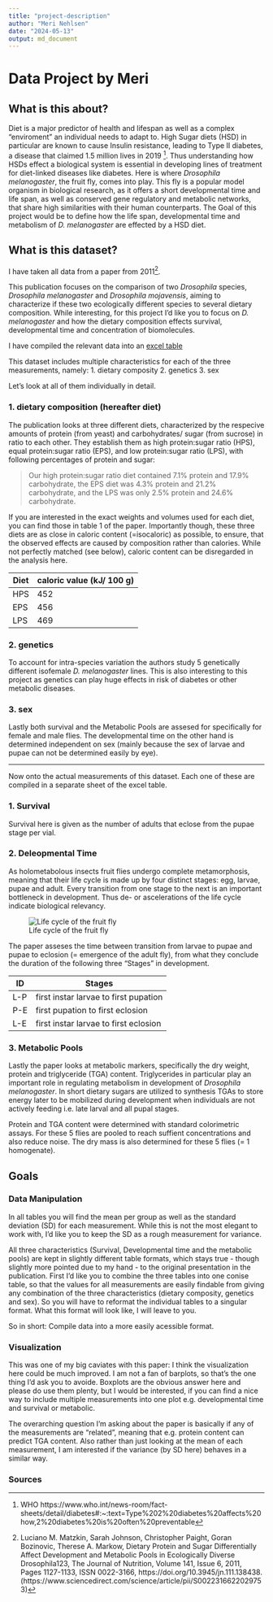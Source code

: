 ```yaml
---
title: "project-description"
author: "Meri Nehlsen"
date: "2024-05-13"
output: md_document
---
```


# Data Project by Meri

## What is this about?

Diet is a major predictor of health and lifespan as well as a complex "enviroment" an individual needs to adapt to. High Sugar diets (HSD) in particular are known to cause Insulin resistance, leading to Type II diabetes, a disease that claimed 1.5 million lives in 2019 [^1]. Thus understanding how HSDs effect a biological system is essential in developing lines of treatment for diet-linked diseases like diabetes. Here is where *Drosophila melanogaster*, the fruit fly, comes into play. This fly is a popular model organism in biological research, as it offers a short developmental time and life span, as well as conserved gene regulatory and metabolic networks, that share high similarities with their human counterparts.
The Goal of this project would be to define how the life span, developmental time and metabolism of *D. melanogaster* are effected by a HSD diet.

## What is this dataset?
I have taken all data from a paper from 2011[^2].

This publication focuses on the comparison of two *Drosophila* species, *Drosophila melanogaster* and *Drosophila mojavensis*, aiming to characterize if these two ecologically different species to several dietary composition. While interesting, for this project I'd like you to focus on *D. melanogaster* and how the dietary composition effects survival, developmental time and concentration of biomolecules.

I have compiled the relevant data into an [excel table](Projects/merinehlsen/flydata.xlsx)

This dataset includes multiple characteristics for each of the three measurements, namely:
1. dietary composity
2. genetics
3. sex

Let's look at all of them individually in detail.

### 1. dietary composition (hereafter diet)

The publication looks at three different diets, characterized by the respecive amounts of protein (from yeast) and carbohydrates/ sugar (from sucrose) in ratio to each other. They establish them as high protein:sugar ratio (HPS), equal protein:sugar ratio (EPS), and low protein:sugar ratio (LPS), with following percentages of protein and sugar: 

> Our high protein:sugar ratio diet contained 7.1% protein and 17.9% carbohydrate, the EPS diet was 4.3% protein and 21.2% carbohydrate, and the LPS was only 2.5% protein and 24.6% carbohydrate.

If you are interested in the exact weights and volumes used for each diet, you can find those in table 1 of the paper. Importantly though, these three diets are as close in caloric content (=isocaloric) as possible, to ensure, that the observed effects are caused by composition rather than calories. While not perfectly matched (see below), caloric content can be disregarded in the analysis here.

Diet | caloric value (kJ/ 100 g)
-|-
HPS | 452
EPS | 456
LPS | 469

### 2. genetics

To account for intra-species variation the authors study 5 genetically different isofemale *D. melanogaster* lines. This is also interesting to this project as genetics can play huge effects in risk of diabetes or other metabolic diseases.

### 3. sex

Lastly both survival and the Metabolic Pools are assesed for specifically for female and male flies. The developmental time on the other hand is determined independent on sex (mainly because the sex of larvae and pupae can not be determined easily by eye).

---

Now onto the actual measurements of this dataset. Each one of these are compiled in a separate sheet of the excel table.

### 1. Survival

Survival here is given as the number of adults that eclose from the pupae stage per vial.

### 2. Deleopmental Time 

As holometabolous insects fruit flies undergo complete metamorphosis, meaning that their life cycle is made up by four distinct stages: egg, larvae, pupae and adult. Every transition from one stage to the next is an important bottleneck in development. Thus de- or ascelerations of the life cycle indicate biological relevancy.

![Life cycle of the fruit fly](https://www.researchgate.net/profile/Yu-Cai-26/publication/264127592/figure/fig1/AS:601624363954206@1520449834722/The-whole-life-cycle-of-the-fruit-fly-Drosophila-is-relatively-rapid-and-takes-only.png)

The paper asseses the time between transition from larvae to pupae and pupae to eclosion (= emergence of the adult fly), from what they conclude the duration of the following three "Stages" in development.

ID | Stages
-|-
L-P | first instar larvae to first pupation
P-E | first pupation to first eclosion
L-E | first instar larvae to first eclosion

### 3. Metabolic Pools

Lastly the paper looks at metabolic markers, specifically the dry weight, protein and triglyceride (TGA) content. Triglycerides in particular play an important role in regulating metabolism in development of *Drosophila melanogaster*. In short dietary sugars are utilized to synthesis TGAs to store energy later to be mobilized during development when individuals are not actively feeding i.e. late larval and all pupal stages.

Protein and TGA content were determined with standard colorimetric assays. For these 5 flies are pooled to reach suffient concentrations and also reduce noise. The dry mass is also determined for these 5 flies (= 1 homogenate).


## Goals

### Data Manipulation

In all tables you will find the mean per group as well as the standard deviation (SD) for each measurement. While this is not the most elegant to work with, I'd like you to keep the SD as a rough measurement for variance.

All three characteristics (Survival, Developmental time and the metabolic pools) are kept in slightly different table formats, which stays true - though slightly more pointed due to my hand - to the original presentation in the publication. First I'd like you to combine the three tables into one conise table, so that the values for all measurements are easily findable from giving any combination of the three characteristics (dietary composity, genetics and sex). So you will have to reformat the individual tables to a singular format. What this format will look like, I will leave to you. 

So in short: Compile data into a more easily acessible format.

### Visualization

This was one of my big caviates with this paper: I think the visualization here could be much improved. I am not a fan of barplots, so that's the one thing I'd ask you to avoide. Boxplots are the obvious answer here and please do use them plenty, but I would be interested, if you can find a nice way to include multiple measurements into one plot e.g. developmental time and survival or metabolic.

The overarching question I'm asking about the paper is basically if any of the measurements are "related", meaning that e.g. protein content can predict TGA content. Also rather than just looking at the mean of each measurement, I am interested if the variance (by SD here) behaves in a similar way.

### Sources

[^1]: WHO https://www.who.int/news-room/fact-sheets/detail/diabetes#:~:text=Type%202%20diabetes%20affects%20how,2%20diabetes%20is%20often%20preventable
[^2]: Luciano M. Matzkin, Sarah Johnson, Christopher Paight, Goran Bozinovic, Therese A. Markow,
  Dietary Protein and Sugar Differentially Affect Development and Metabolic Pools in Ecologically Diverse Drosophila123,
  The Journal of Nutrition,
  Volume 141, Issue 6,
  2011,
  Pages 1127-1133,
  ISSN 0022-3166,
  https://doi.org/10.3945/jn.111.138438.
  (https://www.sciencedirect.com/science/article/pii/S0022316622029753)